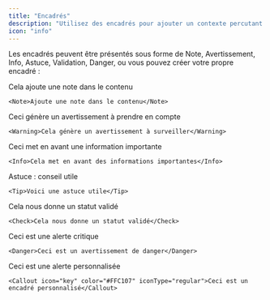 ```yaml
---
title: "Encadrés"
description: "Utilisez des encadrés pour ajouter un contexte percutant à votre contenu"
icon: "info"
---
```


Les encadrés peuvent être présentés sous forme de Note, Avertissement, Info, Astuce, Validation, Danger, ou vous pouvez créer votre propre encadré :

<Note>Cela ajoute une note dans le contenu</Note>

```mdx
<Note>Ajoute une note dans le contenu</Note>
```

<Warning>Ceci génère un avertissement à prendre en compte</Warning>

```mdx
<Warning>Cela génère un avertissement à surveiller</Warning>
```

<Info>Ceci met en avant une information importante</Info>

```mdx
<Info>Cela met en avant des informations importantes</Info>
```

<Tip>Astuce : conseil utile</Tip>

```mdx
<Tip>Voici une astuce utile</Tip>
```

<Check>Cela nous donne un statut validé</Check>

```mdx
<Check>Cela nous donne un statut validé</Check>
```

<Danger>Ceci est une alerte critique</Danger>

```mdx
<Danger>Ceci est un avertissement de danger</Danger>
```

<Callout icon="key" color="#FFC107" iconType="regular"> Ceci est une alerte personnalisée</Callout>

```mdx renvoi à la ligne
<Callout icon="key" color="#FFC107" iconType="regular">Ceci est un encadré personnalisé</Callout>
```
